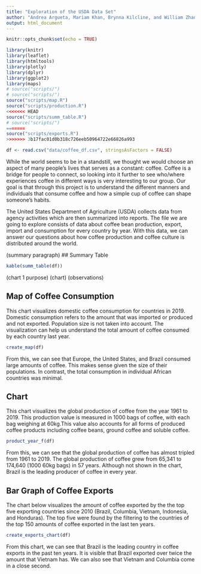```yaml
---
title: "Exploration of the USDA Data Set"
author: "Andrea Argueta, Mariam Khan, Brynna Kilcline, and William Zhang"
output: html_document
---
```


```r
knitr::opts_chunk$set(echo = TRUE)
```
```r
library(knitr)
library(leaflet)
library(htmltools)
library(plotly)
library(dplyr)
library(ggplot2)
library(maps)
# source("scripts/")
# source("scripts/")
source("scripts/map.R")
source("scripts/production.R")
<<<<<<< HEAD
source("scripts/summ_table.R")
# source("scripts/")
=======
source("scripts/exports.R")
>>>>>>> 3b17fac01d0b318c726eeb50964722e66826a993

df <- read.csv("data/coffee_df.csv", stringsAsFactors = FALSE)
```

While the world seems to be in a standstill, we thought we would choose an aspect of many people's lives that serves as a constant: coffee. Coffee is a bridge for people to connect, so looking into it further to see who/where experiences coffee in different ways is very interesting to our group. Our goal is that through this project is to understand the different manners and individuals that consume coffee and how a simple cup of coffee can shape someone's habits.

The United States Department of Agriculture (USDA) collects data from agency activities which are then summarized into reports. The file we are going to explore consists of data about coffee bean production, export, import and consumption for every country by year. With this data, we can answer our questions about how coffee production and coffee culture is distributed around the world.

(summary paragraph)
## Summary Table
```r
kable(summ_table(df))
```

(chart 1 purpose)
(chart)
(observations)

## Map of Coffee Consumption

This chart visualizes domestic coffee consumption for countries in 2019. Domestic consumption refers to the amount that was imported or produced and not exported. Population size is not taken into account. The visualization can help us understand the total amount of coffee consumed by each country last year.
```r
create_map(df)
```

From this, we can see that Europe, the United States, and Brazil consumed large amounts of coffee. This makes sense given the size of their populations. In contrast, the total consumption in individual African countries was minimal.

## Chart

This chart visualizes the global production of coffee from the year 1961 to 2019. This production value is measured in 1000 bags of coffee, with each bag weighing at 60kg.This value also accounts for all forms of produced coffee products including coffee beans, ground coffee and soluble coffee.
```r
product_year_f(df)
```
From this, we can see that the global production of coffee has almost tripled from 1961 to 2019. The global production of coffee grew from 65,341 to 174,640 (1000 60kg bags) in 57 years. Although not shown in the chart, Brazil is the leading producer of coffee in every year.

## Bar Graph of Coffee Exports

The chart below visualizes the amount of coffee exported by the the top five exporting countries since 2010 (Brazil, Columbia, Vietnam, Indonesia, and Honduras). The top five were found by the filtering to the countries of the top 150 amounts of coffee exported in the last ten years.
```r
create_exports_chart(df)
```

From this chart, we can see that Brazil is the leading country in coffee exports in the past ten years. It is visible that Brazil exported over twice the amount that Vietnam has. We can also see that Vietnam and Columbia come in a close second. 

